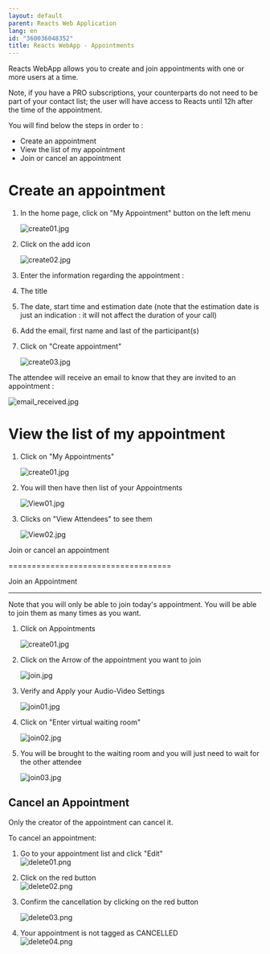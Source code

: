 ```yaml
---
layout: default
parent: Reacts Web Application
lang: en
id: "360036048352"
title: Reacts WebApp - Appointments
---
```

Reacts WebApp allows you to create and join appointments with one or more users at a time.

Note, if you have a PRO subscriptions, your counterparts do not need to be part of your contact list; the user will have access to Reacts until 12h after the time of the appointment.

You will find below the steps in order to : 

*   Create an appointment 
*   View the list of my appointment
*   Join or cancel an appointment

Create an appointment
=====================

1.  In the home page, click on "My Appointment" button on the left menu  
      
    ![create01.jpg](@assets/attachments/create01.jpg)
      
    
2.  Click on the add icon  
      
    ![create02.jpg](@assets/attachments/create02.jpg)
      
    
3.  Enter the information regarding the appointment :

1.  The title
2.  The date, start time and estimation date (note that the estimation date is just an indication : it will not affect the duration of your call)
3.  Add the email, first name and last of the participant(s) 
4.  Click on "Create appointment"  
      
    ![create03.jpg](@assets/attachments/create03.jpg)

The attendee will receive an email to know that they are invited to an appointment :

![email_received.jpg](@assets/attachments/email_received.jpg)

View the list of my appointment
===============================

1.  Click on "My Appointments"  
      
    ![create01.jpg](@assets/attachments/create01.jpg)
      
    
2.  You will then have then list of your Appointments  
      
    ![View01.jpg](@assets/attachments/View01.jpg)
      
    
3.  Clicks on "View Attendees" to see them  
      
    ![View02.jpg](@assets/attachments/View02.jpg)

Join or cancel an appointment  
  

===================================

Join an Appointment  
  

-------------------------

Note that you will only be able to join today's appointment. You will be able to join them as many times as you want.

1.  Click on Appointments  
      
    ![create01.jpg](@assets/attachments/create01.jpg)
      
    
2.  Click on the Arrow of the appointment you want to join  
      
    ![join.jpg](@assets/attachments/join.jpg)
      
    
3.  Verify and Apply your Audio-Video Settings  
      
    ![join01.jpg](@assets/attachments/join01.jpg)
      
    
4.  Click on "Enter virtual waiting room"  
      
    ![join02.jpg](@assets/attachments/join02.jpg)
      
    
5.  You will be brought to the waiting room and you will just need to wait for the other attendee  
      
    ![join03.jpg](@assets/attachments/join03.jpg)

Cancel an Appointment
---------------------

Only the creator of the appointment can cancel it.

To cancel an appointment:

1.  Go to your appointment list and click "Edit"  
    ![delete01.png](@assets/attachments/delete01.png)
      
    
2.  Click on the red button  
    ![delete02.png](@assets/attachments/delete02.png)
      
    
3.  Confirm the cancellation by clicking on the red button  
      
    ![delete03.png](@assets/attachments/delete03.png)
      
    
4.  Your appointment is not tagged as CANCELLED   
    ![delete04.png](@assets/attachments/delete04.png)



